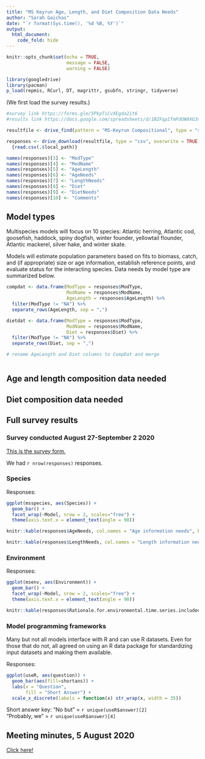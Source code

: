 ```yaml
---
title: "MS Keyrun Age, Length, and Diet Composition Data Needs"
author: "Sarah Gaichas"
date: "`r format(Sys.time(), '%d %B, %Y')`"
output:
  html_document:
    code_fold: hide
---
```


```r
knitr::opts_chunk$set(echo = TRUE, 
                      message = FALSE,
                      warning = FALSE)

library(googledrive)
library(pacman)
p_load(repmis, RCurl, DT, magrittr, gsubfn, stringr, tidyverse)

```

(We first load the survey results.)

```r

#survey link https://forms.gle/5PkpTiCvXEgda2it6
#results link https://docs.google.com/spreadsheets/d/1BZFqpIfmPdUW0XG3nyZbRrCBW-N-jV_r26mG7oKVdlQ/edit#gid=1759185696

resultfile <- drive_find(pattern = "MS-Keyrun Compositional", type = "spreadsheet")

responses <- drive_download(resultfile, type = "csv", overwrite = TRUE) %>%
  {read.csv(.$local_path)} 

names(responses)[3] <- "ModType"
names(responses)[4] <- "ModName"
names(responses)[5] <- "AgeLength"
names(responses)[6] <- "AgeNeeds"
names(responses)[7] <- "LengthNeeds"
names(responses)[8] <- "Diet"
names(responses)[9] <- "DietNeeds"
names(responses)[10] <- "Comments"

```


## Model types

Multispecies models will focus on 10 species: Atlantic herring, Atlantic cod, goosefish, haddock, spiny dogfish, winter founder, yellowtail flounder, Atlantic mackerel, silver hake, and winter skate. 

Models will estimate population parameters based on fits to biomass, catch, and (if appropriate) size or age information, establish reference points, and evaluate status for the interacting species. Data needs by model type are summarized below.

```r

compdat <- data.frame(ModType = responses$ModType,
                      ModName = responses$ModName,
                      AgeLength = responses$AgeLength) %>%
  filter(ModType != "NA") %>%
  separate_rows(AgeLength, sep = ",")

dietdat <- data.frame(ModType = responses$ModType,
                      ModName = responses$ModName,
                      Diet = responses$Diet) %>%
  filter(ModType != "NA") %>%
  separate_rows(Diet, sep = ",")

# rename AgeLength and Diet columns to CompDat and merge



```



## Age and length composition data needed



## Diet composition data needed




## Full survey results

### Survey conducted August 27-September 2 2020

[This is the survey form.](https://forms.gle/5PkpTiCvXEgda2it6)

We had `r nrow(responses)` responses.

### Species

Responses:
```r

ggplot(msspecies, aes(Species)) + 
  geom_bar() +
  facet_wrap(~Model, nrow = 2, scales="free") +
  theme(axis.text.x = element_text(angle = 90))

```

```r
knitr::kable(responses$AgeNeeds, col.names = "Age information needs", booktabs=TRUE)
```

```r
knitr::kable(responses$LengthNeeds, col.names = "Length information needs", booktabs=TRUE)
```

### Environment

Responses:
```r

ggplot(msenv, aes(Environment)) + 
  geom_bar() +
  facet_wrap(~Model, nrow = 2, scales="free") +
  theme(axis.text.x = element_text(angle = 90))

```

```r
knitr::kable(responses$Rationale.for.environmental.time.series.included, col.names = "Environment rationale", booktabs=TRUE)
```

### Model programming frameworks

Many but not all models interface with R and can use R datasets. Even for those that do not, all agreed on using an R data package for standardizing input datasets and making them available.  

Responses:
```r

ggplot(useR, aes(question)) +
  geom_bar(aes(fill=shortans)) +
  labs(x = "Question", 
       fill = "Short Answer") +
  scale_x_discrete(labels = function(x) str_wrap(x, width = 35))

```

Short answer key:
"No but" = `r unique(useR$answer)[2]`  
"Probably, we" = `r unique(useR$answer)[4]`

## Meeting minutes, 5 August 2020

[Click here!](https://docs.google.com/document/d/19FpJ8w2a-ZZ8ZY4ZmsnjlIilLeN1X9_Tz1dM-KsdOOw/edit#heading=h.m573izndd2nh)